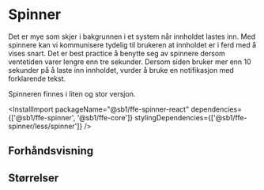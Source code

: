 
<Meta of={SpinnerStories} />

# Spinner

Det er mye som skjer i bakgrunnen i et system når innholdet lastes inn. Med spinnere kan vi kommunisere tydelig til
brukeren at innholdet er i ferd med å vises snart. Det er best practice å benytte seg av spinnere dersom ventetiden
varer lengre enn tre sekunder. Dersom siden bruker mer enn 10 sekunder på å laste inn innholdet, vurder å bruke en
notifikasjon med forklarende tekst.

Spinneren finnes i liten og stor versjon.

<InstallImport
    packageName="@sb1/ffe-spinner-react"
    dependencies={['@sb1/ffe-spinner', '@sb1/ffe-core']}
    stylingDependencies={['@sb1/ffe-spinner/less/spinner']}
/>

## Forhåndsvisning

<Canvas of={SpinnerStories.Standard} />
<Controls of={SpinnerStories.Standard} />

## Størrelser

<Canvas of={SpinnerStories.Large} />
<Controls of={SpinnerStories.Large} />
